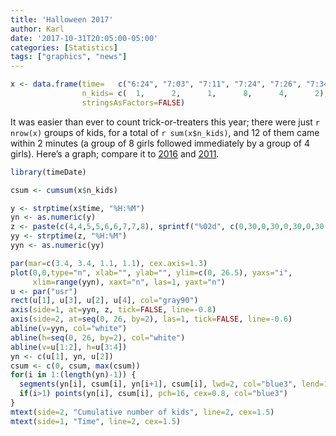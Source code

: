 ```yaml
---
title: 'Halloween 2017'
author: Karl
date: '2017-10-31T20:05:00-05:00'
categories: [Statistics]
tags: ["graphics", "news"]
---
```


```r
x <- data.frame(time=   c("6:24", "7:03", "7:11", "7:24", "7:26", "7:34"),
                n_kids= c(  1,      2,      1,      8,      4,      2),
                stringsAsFactors=FALSE)
```

It was easier than ever to count trick-or-treaters this year; there
were just `r nrow(x)` groups of kids, for a total of
`r sum(x$n_kids)`, and 12 of them came within 2 minutes (a group of 8
girls followed immediately by a group of 4 girls). Here's a graph;
compare it to
[2016](http://kbroman.org/blog/2016/10/31/halloween-2016-count/) and
[2011](http://kbroman.org/blog/2011/10/31/halloween-2011-count/).

```r
library(timeDate)

csum <- cumsum(x$n_kids)

y <- strptime(x$time, "%H:%M")
yn <- as.numeric(y)
z <- paste(c(4,4,5,5,6,6,7,7,8), sprintf("%02d", c(0,30,0,30,0,30,0,30,0)), sep=":")
yy <- strptime(z, "%H:%M")
yyn <- as.numeric(yy)

par(mar=c(3.4, 3.4, 1.1, 1.1), cex.axis=1.3)
plot(0,0,type="n", xlab="", ylab="", ylim=c(0, 26.5), yaxs="i",
     xlim=range(yyn), xaxt="n", las=1, yaxt="n")
u <- par("usr")
rect(u[1], u[3], u[2], u[4], col="gray90")
axis(side=1, at=yyn, z, tick=FALSE, line=-0.8)
axis(side=2, at=seq(0, 26, by=2), las=1, tick=FALSE, line=-0.6)
abline(v=yyn, col="white")
abline(h=seq(0, 26, by=2), col="white")
abline(v=u[1:2], h=u[3:4])
yn <- c(u[1], yn, u[2])
csum <- c(0, csum, max(csum))
for(i in 1:(length(yn)-1)) {
  segments(yn[i], csum[i], yn[i+1], csum[i], lwd=2, col="blue3", lend=1, ljoin=1)
  if(i>1) points(yn[i], csum[i], pch=16, cex=0.8, col="blue3")
}
mtext(side=2, "Cumulative number of kids", line=2, cex=1.5)
mtext(side=1, "Time", line=2, cex=1.5)
```
